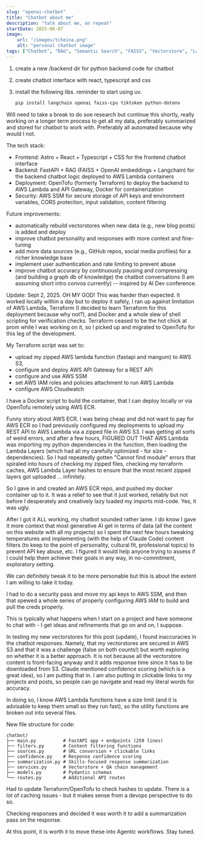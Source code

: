 ```yaml
---
slug: "openai-chatbot"
title: "Chatbot about me"
description: "talk about me, on repeat"
startDate: 2025-06-07
image:
    url: "/images/tcheina.png"
    alt: "personal chatbot image"
tags: ["Chatbot", "RAG", "Semantic Search", "FAISS", "Vectorstore", "Langchain", "OpenAI", "FastAPI", "AWS Lambda"]
---
```

1. create a new /backend dir for python backend code for chatbot
2. create chatbot interface with react, typescript and css
3. install the following libs.  reminder to start using uv.

    ```bash
   pip install langchain openai faiss-cpu tiktoken python-dotenv
    ```

Will need to take a break to do soe research but continue this shortly, really working on a longer term process to
get all my data, preferably summarized and stored for chatbot to work with.  Preferably all automated because why
would I not.

The tech stack:
- Frontend: Astro + React + Typescript + CSS for the frontend chatbot interface
- Backend: FastAPI + RAG (FAISS + OpenAI embeddings + Langchain) for the backend chatbot logic deployed to AWS
Lambda containers
- Deployment: OpenTofu (formerly Terraform) to deploy the backend to AWS Lambda and API Gateway, Docker for containerization
- Security: AWS SSM for secure storage of API keys and environment variables, CORS protection, input validation,
content filtering

Future improvements:
- automatically rebuild vectorstores when new data (e.g., new blog posts) is added and deploy
- improve chatbot personality and responses with more context and fine-tuning
- add more data sources (e.g., GitHub repos, social media profiles) for a richer knowledge base
- implement user authentication and rate limiting to prevent abuse
- improve chatbot accuracy by continuously pausing and compressing (and building a graph db of knowledge) the
chatbot conversations (I am assuming short intro convos currently) -- inspired by AI Dev conference.

Update: Sept 2, 2025.
OH MY GOD!  This was harder than expected.  It worked locally within a day but to deploy it safely, I ran up against
limitation of AWS Lambda, Terraform (I decided to learn Terraform for this deployment because why not?), and Docker
and a whole slew of shell scripting for verification checks.  Terraform ceased to be the hot chick at prom while I
was working on it, so I picked up and migrated to OpenTofu for this leg of the development.

My Terraform script was set to:
- upload my zipped AWS lambda function (fastapi and mangum) to AWS S3,
- configure and deploy AWS API Gateway for a REST API
- configure and use AWS SSM
- set AWS IAM roles and policies attachment to run AWS Lambda
- configure AWS Cloudwatch

I have a Docker script to build the container, that I can deploy locally or via OpenTofu remotely using AWS ECR.

Funny story about AWS ECR.  I was being cheap and did not want to pay for AWS ECR so I had previously configured my
deployments to upload my REST API to AWS Lambda via a zipped file in AWS S3.  I was getting all sorts of weird
errors, and after a few hours, FIGURED OUT THAT AWS Lambda was importing my python dependencies in the function,
then loading the Lambda Layers (which had all my carefully optimized - for size - dependencies).  So I had
repeatedly gotten "Cannot find module" errors that spiraled into hours of checking my zipped files, checking my
terraform caches, AWS Lambda Layer hashes to ensure that the most recent zipped layers got uploaded ... infinitely.

So I gave in and created an AWS ECR repo, and pushed my docker container up to it.  It was a relief to see that it
just worked, reliably but not before I desperately and creatively lazy loaded my imports mid-code.  Yes, it was ugly.

After I got it ALL working, my chatbot sounded rather lame.  I do know I gave it more context that most generative
AI get in terms of data (all the content on this website with all my projects) so I spent the next few hours
tweaking temperatures and implementing (with the help of Claude Code) content filters (to keep to the point of
personality, cultural fit, professional topics) to prevent API key abuse, etc.  I figured it would help anyone
trying to assess if I could help them achieve their goals in any way, in no-commitment, exploratory setting.

We can definitely tweak it to be more personable but this is about the extent I am willing to take it today.

I had to do a security pass and move my api keys to AWS SSM, and then that spewed a whole series of properly
configuring AWS IAM to build and pull the creds properly.

This is typically what happens when I start on a project and have someone to chat with - I get ideas and refinements
that go on and on, I suppose.

In testing my new vectorstores for this post (update), I found inaccuracies in the chatbot responses.  Namely,
that my vectorstores are secured in AWS S3 and that it was a challenge (false on both counts!) but worth
exploring on whether it is a better approach.  It is not because all the vectorstore content is front-facing
anyway and it adds response time since it has to be downloaded from S3.  Claude  mentioned confidence scoring (which
is a great idea), so I am putting that in.  I am also putting in clickable links to my projects and posts, so people
can go navigate and read my literal words for accuracy.

In doing so, I know AWS Lambda functions have a size limit (and it is advisable to keep them small so they run fast),
so the utility functions are broken out into several files.

New file structure for code:

```
chatbot/
├── main.py          # FastAPI app + endpoints (259 lines)
├── filters.py       # Content filtering functions
├── sources.py       # URL conversion + clickable links
├── confidence.py    # Response confidence scoring
├── summarization.py # Skills-focused response summarization
├── services.py      # Vectorstore + QA chain management
├── models.py        # Pydantic schemas
└── routes.py        # Additional API routes
```

Had to update Terraform/OpenTofu to check hashes to update.  There is a lot of caching issues - but it makes sense
from a devops perspective to do so.

Checking responses and decided it was worth it to add a summarization pass on the response.

At this point, it is worth it to move these into Agentic workflows.  Stay tuned.
